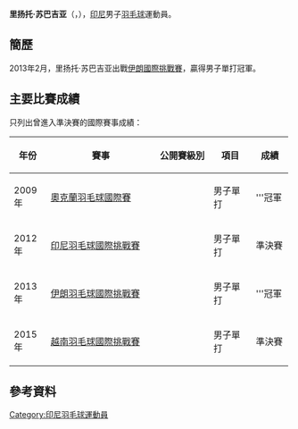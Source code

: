 {{noteTA|G1=Badminton}}
{{Infobox 羽球選手
| playername              = 里扬托·苏巴吉亚<br/>{{lang|id|Riyanto Subagja}}
| image                   = 
| size                    = 
| caption                 = 
| birth_name              = 
| date_of_birth           = {{birth_date_and_age|1993|4|20}}
| place_of_birth          = 
| residence               =
| height                  = 
| weight                  = 
| handedness              = 
| country                 = {{INA}}
| years_intldebut         =
| years_started           = 
| coach                   = 
| event                   = 男子單打
| highest_ranking         = 第52位（男單）
| date_of_highest_ranking = 2013年10月24日<ref name="highest-ranking">{{en}}[http://bwfcontent.tournamentsoftware.com/ranking/player.aspx?id=11968&player=118189 BWF World Ranking - Ranking of Riyanto SUBAGJA (65705)]</ref>
| current_ranking         = 第301位（男單）
| date_of_current_ranking = 2016年9月29日<ref>{{en}}[http://bwfcontent.tournamentsoftware.com/ranking/category.aspx?id=11968&category=472 BWF World Ranking - BWF世界排名榜 (9/29/2016) - Men's singles] {{Wayback|url=http://bwfcontent.tournamentsoftware.com/ranking/category.aspx?id=11968&category=472 |date=20170305010134 }}</ref>
| played                  = 76勝–56負（男單）
| titles                  = 
| bwf_profile             = 69F58D3F-6D0B-4FC5-8161-CA64104593EC
| bwf_id                  = 65705
| updated                 = 2016年10月5日
}}
{{MedalTableTop}}
{{MedalSport | 男子[[羽毛球|羽毛球]]}}
{{MedalCountry | {{INA}}}}
{{MedalBottom}}
'''里扬托·苏巴吉亚'''（{{lang-id|'''Riyanto Subagja'''}}，{{bd|1993年|4月20日|}}），[[印尼|印尼]]男子[[羽毛球|羽毛球]]運動員。

==簡歷==
2013年2月，里扬托·苏巴吉亚出戰[[2013年伊朗羽毛球國際挑戰賽|伊朗國際挑戰賽]]，贏得男子單打冠軍。

==主要比賽成績==
只列出曾進入準決賽的國際賽事成績：
{| class=wikitable style="text-align:center; font-size:small;" 
!width="50"|年份
!width="180"|賽事
!width="80"|公開賽級別
!width="60"|項目
!width="50"|成績
|-
!rowspan="1"|2009年
|[[2009年奧克蘭羽毛球國際賽|奧克蘭羽毛球國際賽]]
|{{BWFIS}}
|男子單打
|bgcolor="gold"|'''冠軍
|-
!rowspan="1"|2012年
|[[2012年印度尼西亞羽毛球國際挑戰賽|印尼羽毛球國際挑戰賽]]
|{{BWFIC}}
|男子單打
|bgcolor="#b8860b"|準決賽
|-
!rowspan="1"|2013年
|[[2013年伊朗羽毛球國際挑戰賽|伊朗羽毛球國際挑戰賽]]
|{{BWFIC}}
|男子單打
|bgcolor="gold"|'''冠軍
|-
!rowspan="1"|2015年
|[[2015年越南羽毛球國際挑戰賽|越南羽毛球國際挑戰賽]]
|{{BWFIC}}
|男子單打
|bgcolor="#b8860b"|準決賽
|}
{{BWF賽事級別索引}}

==參考資料==
{{Reflist}}

{{DEFAULTSORT:Subagja, Riyanto}}
[[Category:印尼羽毛球運動員|Category:印尼羽毛球運動員]]